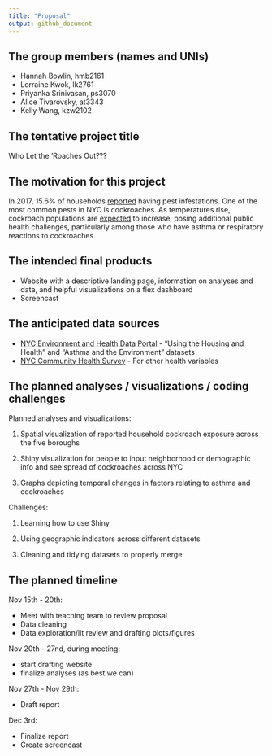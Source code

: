 ```yaml
---
title: "Proposal"
output: github_document
---
```


## The group members (names and UNIs)

  * Hannah Bowlin, hmb2161
  * Lorraine Kwok, lk2761
  * Priyanka Srinivasan, ps3070
  * Alice Tivarovsky, at3343
  * Kelly Wang, kzw2102

## The tentative project title

Who Let the 'Roaches Out???

## The motivation for this project

In 2017, 15.6% of households [reported](http://www.sternenvironmental.com/blog/2017/04/18/nyc-breaks-the-top-ten-list-for-worst-rat-and-cockroach-problems/) having pest infestations. One of the most common pests in NYC is cockroaches. As temperatures rise, cockroach populations are [expected](https://gothamist.com/arts-entertainment/its-summer-in-nyc-and-the-cockroaches-have-taken-flight) to increase, posing additional public health challenges, particularly among those who have asthma or respiratory reactions to cockroaches. 

## The intended final products

  * Website with a descriptive landing page, information on analyses and data, and helpful visualizations on a flex dashboard
  * Screencast

## The anticipated data sources

  * [NYC Environment and Health Data Portal](http://a816-dohbesp.nyc.gov/IndicatorPublic/BuildATable.aspx) - "Using the Housing and Health" and "Asthma and the Environment" datasets
  * [NYC Community Health Survey](https://www1.nyc.gov/site/doh/data/data-sets/community-health-survey-public-use-data.page) - For other health variables 

## The planned analyses / visualizations / coding challenges

Planned analyses and visualizations:

1. Spatial visualization of reported household cockroach exposure across the five boroughs 

2. Shiny visualization for people to input neighborhood or demographic info and see spread of cockroaches across NYC

3. Graphs depicting temporal changes in factors relating to asthma and cockroaches

Challenges:

1. Learning how to use Shiny

2. Using geographic indicators across different datasets

3. Cleaning and tidying datasets to properly merge

## The planned timeline

Nov 15th - 20th:

  * Meet with teaching team to review proposal
  * Data cleaning
  * Data exploration/lit review and drafting plots/figures 

Nov 20th - 27nd, during meeting:

  * start drafting website
  * finalize analyses (as best we can)
  
Nov 27th - Nov 29th:

  * Draft report 

Dec 3rd: 

  * Finalize report
  * Create screencast

